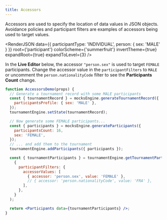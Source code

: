 ```yaml
---
title: Accessors
---
```



Accessors are used to specify the location of data values in JSON objects. Avoidance policies and participant filters are examples of accessors being used to target values.

<RenderJSON
  data={{ participantType: 'INDIVIDUAL', person: { sex: 'MALE' } }}
  root={'participant'}
  colorScheme={'summerfruit'}
  invertTheme={true}
  expandRoot={true}
  expandToLevel={3}
/>

In the **Live Editor** below, the accessor `"person.sex"` is used to target `FEMALE` participants.
Change the accessor value in the `participantFilters` to `MALE` or uncomment the `person.nationalityCode`
filter to see the **Participants Count** change.

```jsx live
function AccessorsDemo(props) {
  // Generate a tournament record with some MALE participants
  const { tournamentRecord } = mocksEngine.generateTournamentRecord({
    participantsProfile: { sex: 'MALE' },
  });
  tournamentEngine.setState(tournamentRecord);

  // Now generate some FEMALE participants...
  const { participants } = mocksEngine.generateParticipants({
    participantsCount: 16,
    sex: 'FEMALE',
  });
  // ... and add them to the tournament
  tournamentEngine.addParticipants({ participants });

  const { tournamentParticipants } = tournamentEngine.getTournamentParticipants(
    {
      participantFilters: {
        accessorValues: [
          { accessor: 'person.sex', value: 'FEMALE' },
          // { accessor: 'person.nationalityCode', value: 'FRA' },
        ],
      },
    }
  );

  return <Participants data={tournamentParticipants} />;
}
```
